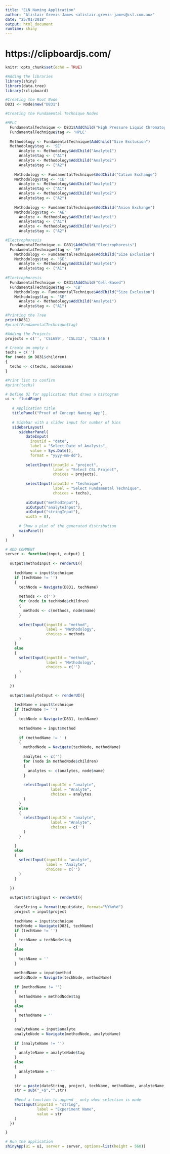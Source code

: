 ```yaml
---
title: "ELN Naming Application"
author: "Alistair Grevis-James <alistair.grevis-james@csl.com.au>"
date: "25/01/2018"
output: html_document
runtime: shiny
---
```


# https://clipboardjs.com/

```r
knitr::opts_chunk$set(echo = TRUE)
```

```r
#Adding the libraries
library(shiny)
library(data.tree)
library(rclipboard)
```

```r
#Creating the Root Node
D831 <- Node$new("D831")
```

```r
#Creating the Fundamental Technique Nodes

#HPLC
  FundamentalTechnique <- D831$AddChild("High Pressure Liquid Chromatography")
  FundamentalTechnique$tag <- 'HPLC'
    
  Methodology <- FundamentalTechnique$AddChild("Size Exclusion")
  Methodology$tag <- 'SE'
      Analyte <- Methodology$AddChild("Analyte1")
      Analyte$tag <- ("A1")
      Analyte <- Methodology$AddChild("Analyte2")
      Analyte$tag <- ("A2")
      
    Methodology <- FundamentalTechnique$AddChild("Cation Exchange")
    Methodology$tag <- 'CE'
      Analyte <- Methodology$AddChild("Analyte1")
      Analyte$tag <- ("A1")
      Analyte <- Methodology$AddChild("Analyte2")
      Analyte$tag <- ("A2")
      
    Methodology <- FundamentalTechnique$AddChild("Anion Exchange")
    Methodology$tag <- 'AE'
      Analyte <- Methodology$AddChild("Analyte1")
      Analyte$tag <- ("A1")
      Analyte <- Methodology$AddChild("Analyte2")
      Analyte$tag <- ("A2")

#Electrophoresis
  FundamentalTechnique <- D831$AddChild("Electrophoresis")
  FundamentalTechnique$tag <- 'EP'
    Methodology <- FundamentalTechnique$AddChild("Size Exclusion")
    Methodology$tag <- 'SE'
      Analyte <- Methodology$AddChild("Analyte1")
      Analyte$tag <- ("A1")
      
#Electrophoresis
  FundamentalTechnique <- D831$AddChild("Cell-Based")
  FundamentalTechnique$tag <- 'CB'
    Methodology <- FundamentalTechnique$AddChild("Size Exclusion")
    Methodology$tag <- 'SE'
      Analyte <- Methodology$AddChild("Analyte1")
      Analyte$tag <- ("A1")


```

```r
#Printing the Tree
print(D831)
#print(FundamentalTechnique$tag)
```

```r
#Adding the Projects
projects = c('', 'CSL689', 'CSL312', 'CSL346')
```

```r
# Create an empty c
techs = c('')
for (node in D831$children)
{ 
  techs <- c(techs, node$name) 
}

#Print list to confirm
#print(techs)
```



```r

# Define UI for application that draws a histogram
ui <- fluidPage(
   
   # Application title
   titlePanel("Proof of Concept Naming App"),
   
   # Sidebar with a slider input for number of bins 
   sidebarLayout(
      sidebarPanel(
         dateInput(
           inputId = "date",
           label = "Select Date of Analysis",
           value = Sys.Date(),
           format = "yyyy-mm-dd"),
         
         selectInput(inputId = "project",
                     label = "Select CSL Project",
                     choices = projects),
         
         selectInput(inputId = "technique",
                     label = "Select Fundamental Technique",
                     choices = techs),
         
         uiOutput("methodInput"),
         uiOutput("analyteInput"),
         uiOutput("stringInput"),
         width = 8),
      
      # Show a plot of the generated distribution
      mainPanel()
   )
)

# ADD COMMENT
server <- function(input, output) {
   
  output$methodInput <- renderUI({
    
    techName = input$technique
    if (techName != '')
    {
      techNode = Navigate(D831, techName)
      
      methods <- c('')
      for (node in techNode$children)
      { 
        methods <- c(methods, node$name) 
      }
      
      selectInput(inputId = "method",
                  label = "Methodology",
                  choices = methods
      )
    }
    else
    {
      selectInput(inputId = "method",
                  label = "Methodology",
                  choices = c('')
      )
    }
    
  })
  
  output$analyteInput <- renderUI({
    
    techName = input$technique
    if (techName != '')
    {
      techNode = Navigate(D831, techName)
      
      methodName = input$method
      
      if (methodName != '')
      {
        methodNode = Navigate(techNode, methodName)
      
        analytes <- c('')
        for (node in methodNode$children)
        { 
          analytes <- c(analytes, node$name) 
        }
        
        selectInput(inputId = "analyte",
                    label = "Analyte",
                    choices = analytes
        )
      }
      else
      {
        selectInput(inputId = "analyte",
                    label = "Analyte",
                    choices = c('')
        )
      }

    }
    else
    {
      selectInput(inputId = "analyte",
                  label = "Analyte",
                  choices = c('')
      )
    }
    
  })
  
  output$stringInput <- renderUI({
    
    dateString = format(input$date, format="%Y%m%d")
    project = input$project
    
    techName = input$technique
    techNode = Navigate(D831, techName)
    if (techName != '')
    {
      techName = techNode$tag
    }
    else
    {
      techName = ''
    }
    
    methodName = input$method
    methodNode = Navigate(techNode, methodName)
    
    if (methodName != '')
    {
      methodName = methodNode$tag
    }
    else
    {
      methodName = ''
    }

    analyteName = input$analyte
    analyteNode = Navigate(methodNode, analyteName)
    
    if (analyteName != '')
    {
      analyteName = analyteNode$tag
    }
    else
    {
      analyteName = ''
    }
    
    str = paste(dateString, project, techName, methodName, analyteName, sep = "_")
    str = sub("_+$","",str)
    
    #Need a function to append _ only when selection is made
    textInput(inputId = "string",
              label = "Experiment Name",
              value = str
    )
  })

}

# Run the application 
shinyApp(ui = ui, server = server, options=list(height = 560))
```














